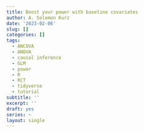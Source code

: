 ```yaml
---
title: Boost your power with baseline covariates
author: A. Solomon Kurz
date: '2023-02-06'
slug: []
categories: []
tags:
  - ANCOVA
  - ANOVA
  - causal inference
  - GLM
  - power
  - R
  - RCT
  - tidyverse
  - tutorial
subtitle: ''
excerpt: ''
draft: yes
series: ~
layout: single
---
```

